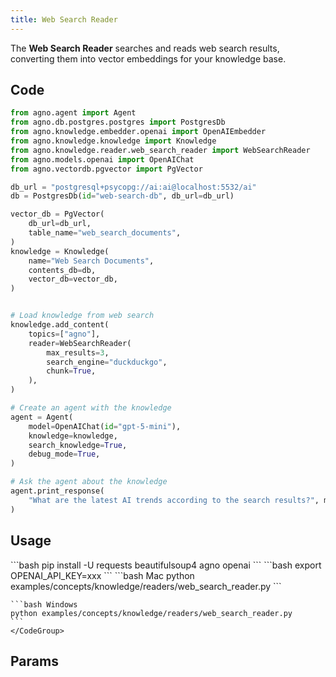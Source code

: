 ```yaml
---
title: Web Search Reader
---
```


The **Web Search Reader** searches and reads web search results, converting them into vector embeddings for your knowledge base.

## Code

```python examples/concepts/knowledge/readers/web_search_reader.py
from agno.agent import Agent
from agno.db.postgres.postgres import PostgresDb
from agno.knowledge.embedder.openai import OpenAIEmbedder
from agno.knowledge.knowledge import Knowledge
from agno.knowledge.reader.web_search_reader import WebSearchReader
from agno.models.openai import OpenAIChat
from agno.vectordb.pgvector import PgVector

db_url = "postgresql+psycopg://ai:ai@localhost:5532/ai"
db = PostgresDb(id="web-search-db", db_url=db_url)

vector_db = PgVector(
    db_url=db_url,
    table_name="web_search_documents",
)
knowledge = Knowledge(
    name="Web Search Documents",
    contents_db=db,
    vector_db=vector_db,
)


# Load knowledge from web search
knowledge.add_content(
    topics=["agno"],
    reader=WebSearchReader(
        max_results=3,
        search_engine="duckduckgo",
        chunk=True,
    ),
)

# Create an agent with the knowledge
agent = Agent(
    model=OpenAIChat(id="gpt-5-mini"),
    knowledge=knowledge,
    search_knowledge=True,
    debug_mode=True,
)

# Ask the agent about the knowledge
agent.print_response(
    "What are the latest AI trends according to the search results?", markdown=True
)
```

## Usage

<Steps>
  <Snippet file="create-venv-step.mdx" />

  <Step title="Install libraries">
    ```bash
    pip install -U requests beautifulsoup4 agno openai
    ```
  </Step>
  <Snippet file="run-pgvector-step.mdx" />

  <Step title="Set environment variables">
    ```bash
    export OPENAI_API_KEY=xxx
    ```
  </Step>

  <Step title="Run Agent">
    <CodeGroup>
    ```bash Mac
    python examples/concepts/knowledge/readers/web_search_reader.py
    ```

    ```bash Windows
    python examples/concepts/knowledge/readers/web_search_reader.py
    ```
    </CodeGroup>
  </Step>
</Steps>

## Params

<Snippet file="web-search-reader-reference.mdx" />

